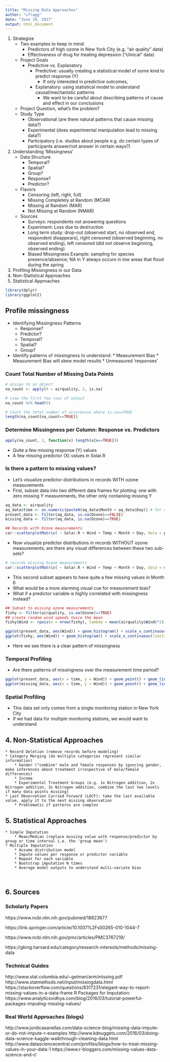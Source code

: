 ```yaml
---
title: "Missing Data Approaches"
author: "cflagg"
date: "June 19, 2017"
output: html_document
---
```


1. Strategize
    * Two examples to keep in mind:
      * Predictors of high ozone in New York City (e.g. "air quality" data)
      * Effectiveness of drug for treating depression ("clinical" data)
    * Project Goals
        * Predictive vs. Explanatory
            * Predictive: usually creating a statistical model of some kind to predict response (Y)
                * If only interested in predictive outcomes, 
            * Explanatory: using statistical model to understand causal/mechanistic patterns
                * We want to be careful about describing patterns of cause and effect in our conclusions
    * Project Question, what's the problem?
    * Study Type
        * Observational (are there natural patterns that cause missing data?)
        * Experimental (does experimental manipulation lead to missing data?)
        * Participatory (i.e. studies about people e.g. do certain types of participants answer/not answer in certain ways?)
        
2. Understanding 'Missingness'
    * Data Structure
        * Temporal?
        * Spatial?
        * Group?
        * Response?
        * Predictor?  
    * Flavors 
        * Censoring (left, right, full)
        * Missing Completely at Random (MCAR)
        * Missing at Random (MAR)
        * Not Missing at Random (NMAR)
    * Sources   
        * Surveys: respondents not answering questions
        * Experiment: Loss due to destruction
        * Long term study: drop-out (observed start, no observed end, respondent disappears), right censored (observed beginning, no observed ending), left censored (did not observe beginning, observed ending)
        * Biased Missingness Example: sampling for species presence/absence; NA in Y always occurs in low areas that flood during the spring

3. Profiling Missingness in our Data
4. Non-Statistical Approaches
5. Statistical Approaches



```r
library(dplyr)
library(ggplot2)
```

## Profile missingness

* Identifying Missingness Patterns
    * Response?
    * Predictor?    
    * Temporal?
    * Spatial?
    * Group?
    
* Identify patterns of missingness to understand: 
        * Measurement Bias
            * Measurement Bias will skew model results
        * Unmeasured 'responses'
        
### Count Total Number of Missing Data Points

```r
# assign to an object
na_count <- apply(X = airquality, 2, is.na)

# view the first few rows of output
na_count %>% head(5)

# Count the total number of occurences where is.na==TRUE
length(na_count[na_count==TRUE])
```

### Determine Missingness per Column: Response vs. Predictors

```r
apply(na_count, 2, function(x) length(x[x==TRUE]))
```

* Quite a few missing response (Y) values
* A few missing predictor (X) values in Solar.R

### Is there a pattern to missing values?

* Let's visualize predictor distributions in records WITH ozone measurements
* First, subset data into two different data frames for plotting: one with zero missing Y measurements, the other only containing missing Y

```r
aq_data <- airquality
aq_data$time <- as.numeric(paste0(aq_data$Month + aq_data$Day)) # for quick plotting by time
present_data <- filter(aq_data, is.na(Ozone)==FALSE)
missing_data <- filter(aq_data, is.na(Ozone)==TRUE)
```

```r
## Records with Ozone measurements
car::scatterplotMatrix( ~ Solar.R + Wind + Temp + Month + Day, data = present_data)
```

* Now visualize predictor distributions in records WITHOUT ozone measurements, are there any visual differences between these two sub-sets?

```r
# records missing Ozone measurements
car::scatterplotMatrix( ~ Solar.R + Wind + Temp + Month + Day, data = missing_data)
```

* This second subset appears to have quite a few missing values in Month 6
* What would be a more alarming visual cue for measurement bias?
* What if a predictor variable is highly correlated with missingness instead?

```r
## Subset to missing ozone measurements
fishy <- filter(airquality, is.na(Ozone)==TRUE)
## create random wind speeds twice the mean
fishy$Wind <- rpois(n = nrow(fishy), lambda = mean(airquality$Wind)*2)

ggplot(present_data, aes(Wind)) + geom_histogram() + scale_x_continuous(limits = c(0, 25)) + ggtitle("Wind Speed with Ozone Measurements")
ggplot(fishy, aes(Wind)) + geom_histogram() + scale_x_continuous(limits = c(0, 25)) + ggtitle("Wind Speeds Missing Ozone Measurements")
```

* Here we see there is a clear pattern of missingness

### Temporal Profiling

* Are there patterns of missingness over the measurement time period?

```r
ggplot(present_data, aes(x = time, y = Wind)) + geom_point() + geom_line() + scale_y_continuous(limits=c(0, 20)) + scale_x_continuous(limits=c(0, 50))
ggplot(missing_data, aes(x = time, y = Wind)) + geom_point() + geom_line() + scale_y_continuous(limits=c(0, 20)) + scale_x_continuous(limits=c(0, 50))
```

### Spatial Profiling

* This data set only comes from a single monitoring station in New York City
* If we had data for multiple monitoring stations, we would want to understand

## 4. Non-Statistical Approaches
    * Record Deletion (remove records before modeling)
    * Category Merging (do multiple categories represent similar information)
        * Gender ("combine" male and female responses by ignoring gender, make inferences about treatment irrespective of male/female differences)
        * Income  
        * Experimental Treatment Groups (e.g. 1x Nitrogen addition, 2x Nitrogen addition, 3x Nitrogen addition, combine the last two levels if many data points missing)
    * Last Observation Carried Forward (LOCF): take the last available value, apply it to the next missing observation
        * Problematic if patterns are complex

## 5. Statistical Approaches
    * Simple Imputation
        * Mean/Median (replace missing value with response/predictor by group or time interval i.e. the 'group mean')
    * Multiple Imputation
        * Assume distribution model
        * Impute values per response or predictor variable
        * Repeat for each variable
        * Bootstrap imputation N times
        * Average model outputs to understand multi-variate bias
        
        
## 6. Sources

### Scholarly Papers

https://www.ncbi.nlm.nih.gov/pubmed/18823677

https://link.springer.com/article/10.1007%2Fs00265-010-1044-7

https://www.ncbi.nlm.nih.gov/pmc/articles/PMC3767219/

https://gking.harvard.edu/category/research-interests/methods/missing-data

### Technical Guides

http://www.stat.columbia.edu/~gelman/arm/missing.pdf
http://www.statmethods.net/input/missingdata.html
https://stackoverflow.com/questions/8317231/elegant-way-to-report-missing-values-in-a-data-frame
R Packages for Imputation: https://www.analyticsvidhya.com/blog/2016/03/tutorial-powerful-packages-imputing-missing-values/

### Real World Approaches (blogs)

http://www.jordicasanellas.com/data-science-blog/missing-data-impute-or-do-not-impute-r-examples
http://www.kdnuggets.com/2016/03/doing-data-science-kaggle-walkthrough-cleaning-data.html
http://www.datasciencecentral.com/profiles/blogs/how-to-treat-missing-values-in-your-data-1
https://www.r-bloggers.com/missing-values-data-science-and-r/